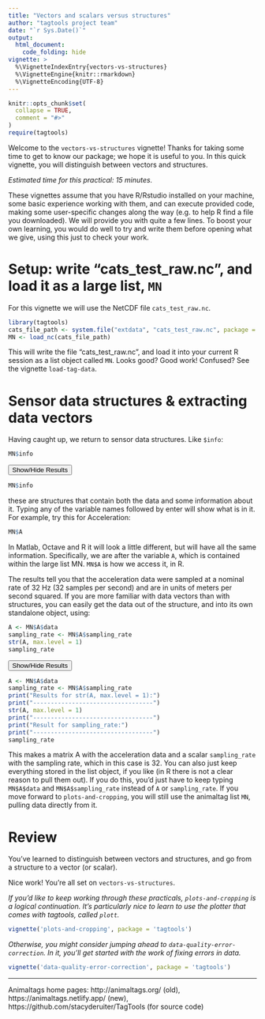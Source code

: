 ```yaml
---
title: "Vectors and scalars versus structures"
author: "tagtools project team"
date: "`r Sys.Date()`"
output: 
  html_document:
    code_folding: hide
vignette: >
  %\VignetteIndexEntry{vectors-vs-structures}
  %\VignetteEngine{knitr::rmarkdown}
  %\VignetteEncoding{UTF-8}
---
```


```r
knitr::opts_chunk$set(
  collapse = TRUE,
  comment = "#>"
)
require(tagtools)
```

Welcome to the `vectors-vs-structures` vignette! Thanks for taking some time to get to know our package; we hope it is useful to you. In this quick vignette, you will distinguish between vectors and structures. 

*Estimated time for this practical: 15 minutes.*

These vignettes assume that you have R/Rstudio installed on your machine, some basic experience working with them, and can execute provided code, making some user-specific changes along the way (e.g. to help R find a file you downloaded). We will provide you with quite a few lines. To boost your own learning, you would do well to try and write them before opening what we give, using this just to check your work.

# Setup: write "cats_test_raw.nc", and load it as a large list, `MN`

For this vignette we will use the NetCDF file `cats_test_raw.nc`. 

```r
library(tagtools)
cats_file_path <- system.file("extdata", "cats_test_raw.nc", package = "tagtools", mustWork = TRUE)
MN <- load_nc(cats_file_path)
```

This will write the file "cats_test_raw.nc", and load it into your current R session as a list object called `MN`. Looks good? Good work! Confused? See  the vignette `load-tag-data`.

# Sensor data structures & extracting data vectors

Having caught up, we return to sensor data structures. Like `$info`:
```r
MN$info
```

<button class="btn btn-primary" data-toggle="collapse" data-target="#MN_info"> Show/Hide Results </button>  
<div id="MN_info" class="collapse">
```r
MN$info
```
</div>

these are structures that contain both the data and some information about it. Typing any of the variable names followed by enter will show what is in it. For example, try this for Acceleration:

```r
MN$A
```

In Matlab, Octave and R it will look a little different, but will have all the same information. Specifically, we are after the variable `A`, which is contained within the large list MN. `MN$A` is how we access it, in R.

The results tell you that the acceleration data were sampled at a nominal rate of 32 Hz (32 samples per second) and are in units of meters per second squared. If you are more familiar with data vectors than with structures, you can easily get the data out of the structure, and into its own standalone object, using:

```r
A <- MN$A$data
sampling_rate <- MN$A$sampling_rate
str(A, max.level = 1)
sampling_rate
```

<button class="btn btn-primary" data-toggle="collapse" data-target="#data_out"> Show/Hide Results </button>  
<div id="data_out" class="collapse">

```r
A <- MN$A$data
sampling_rate <- MN$A$sampling_rate
print("Results for str(A, max.level = 1):")
print("----------------------------------")
str(A, max.level = 1)
print("----------------------------------")
print("Result for sampling_rate:")
print("----------------------------------")
sampling_rate
```

</div>

This makes a matrix A with the acceleration data and a scalar `sampling_rate` with the sampling rate, which in this case is 32. You can also just keep everything stored in the list object, if you like (in R there is not a clear reason to pull them out). If you do this, you'd just have to keep typing `MN$A$data` and `MN$A$sampling_rate` instead of `A` or `sampling_rate`. If you move forward to `plots-and-cropping`, you will still use the animaltag list `MN`, pulling data directly from it. 

# Review

You've learned to distinguish between vectors and structures, and go from a structure to a vector (or scalar). 

Nice work! You're all set on `vectors-vs-structures`.

*If you'd like to keep working through these practicals, `plots-and-cropping` is a logical continuation. It's particularly nice to learn to use the plotter that comes with tagtools, called `plott`.*

```r
vignette('plots-and-cropping', package = 'tagtools')
```

*Otherwise, you might consider jumping ahead to `data-quality-error-correction`. In it, you'll get started with the work of fixing errors in data.* 

```r
vignette('data-quality-error-correction', package = 'tagtools')
```

***

Animaltags home pages: http://animaltags.org/ (old), https://animaltags.netlify.app/ (new), https://github.com/stacyderuiter/TagTools (for source code)